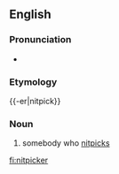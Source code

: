 ==English==

===Pronunciation===
*{{IPA|/ˈnɪt.pɪk.ɹ/}}

===Etymology===
{{-er|nitpick}}

===Noun===
{{en-noun}}

# somebody who [[nitpick]]s

[[fi:nitpicker]]
